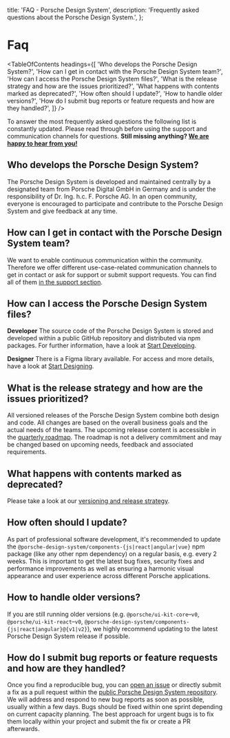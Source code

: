 
  title: 'FAQ - Porsche Design System',
  description: 'Frequently asked questions about the Porsche Design System.',
};

# Faq

<TableOfContents
  headings={[
    'Who develops the Porsche Design System?',
    'How can I get in contact with the Porsche Design System team?',
    'How can I access the Porsche Design System files?',
    'What is the release strategy and how are the issues prioritized?',
    'What happens with contents marked as deprecated?',
    'How often should I update?',
    'How to handle older versions?',
    'How do I submit bug reports or feature requests and how are they handled?',
  ]}
/>

To answer the most frequently asked questions the following list is constantly updated. Please read through before using
the support and communication channels for questions. **Still missing anything?
[We are happy to hear from you!](/help/support)**

## Who develops the Porsche Design System?

The Porsche Design System is developed and maintained centrally by a designated team from Porsche Digital GmbH in
Germany and is under the responsibility of Dr. Ing. h.c. F. Porsche AG. In an open community, everyone is encouraged to
participate and contribute to the Porsche Design System and give feedback at any time.

## How can I get in contact with the Porsche Design System team?

We want to enable continuous communication within the community. Therefore we offer different use-case-related
communication channels to get in contact or ask for support or submit support requests. You can find all of them
[in the support section](/help/support).

## How can I access the Porsche Design System files?

**Developer** The source code of the Porsche Design System is stored and developed within a public GitHub repository and
distributed via npm packages. For further information, have a look at [Start Developing](/developing/introduction).

**Designer** There is a Figma library available. For access and more details, have a look at
[Start Designing](/designing/introduction).

## What is the release strategy and how are the issues prioritized?

All versioned releases of the Porsche Design System combine both design and code. All changes are based on the overall
business goals and the actual needs of the teams. The upcoming release content is accessible in the
[quarterly roadmap](/news/roadmap). The roadmap is not a delivery commitment and may be changed based on upcoming needs,
feedback and associated requirements.

## What happens with contents marked as deprecated?

Please take a look at our [versioning and release strategy](/must-know/versioning).

## How often should I update?

As part of professional software development, it's recommended to update the
`@porsche-design-system/components-{js|react|angular|vue}` npm package (like any other npm dependency) on a regular
basis, e.g. every 2 weeks. This is important to get the latest bug fixes, security fixes and performance improvements as
well as ensuring a harmonic visual appearance and user experience across different Porsche applications.

## How to handle older versions?

If you are still running older versions (e.g. `@porsche/ui-kit-core`–`v0`, `@porsche/ui-kit-react`–`v0`,
`@porsche-design-system/components-{js|react|angular}@{v1|v2}`), we highly recommend updating to the latest Porsche
Design System release if possible.

## How do I submit bug reports or feature requests and how are they handled?

Once you find a reproducible bug, you can
[open an issue](https://github.com/porsche-design-system/porsche-design-system/issues/new/choose) or directly submit a
fix as a pull request within the
[public Porsche Design System repository](https://github.com/porsche-design-system/porsche-design-system). We will
address and respond to new bug reports as soon as possible, usually within a few days. Bugs should be fixed within one
sprint depending on current capacity planning. The best approach for urgent bugs is to fix them locally within your
project and submit the fix or create a PR afterwards.
